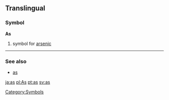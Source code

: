 ==Translingual==
===Symbol===
'''As'''

#{{Chemistry}} symbol for [[arsenic]]
[[Category:Symbols]]
----
===See also===
*[[as]]

[[ja:as]]
[[pl:As]]
[[pt:as]]
[[sv:as]]